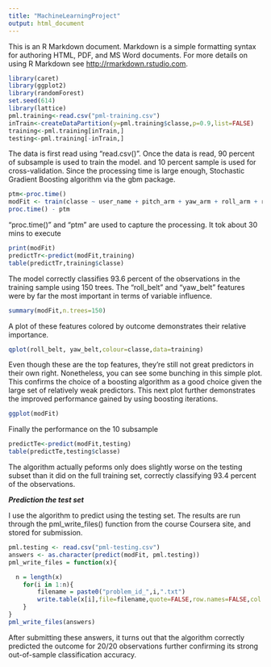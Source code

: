 ```yaml
---
title: "MachineLearningProject"
output: html_document
---
```


This is an R Markdown document. Markdown is a simple formatting syntax for authoring HTML, PDF, and MS Word documents. For more details on using R Markdown see <http://rmarkdown.rstudio.com>.

```r
library(caret)
library(ggplot2)
library(randomForest)
set.seed(614)
library(lattice)
pml.training<-read.csv("pml-training.csv")
inTrain<-createDataPartition(y=pml.training$classe,p=0.9,list=FALSE)
training<-pml.training[inTrain,]
testing<-pml.training[-inTrain,]
```

The data is first read using "read.csv()". Once the data is read, 90 percent of subsample is used to train the model. and 10 percent sample is used for cross-validation. Since the processing time is large enough, Stochastic Gradient Boosting algorithm via the gbm package.
```r
ptm<-proc.time()
modFit <- train(classe ~ user_name + pitch_arm + yaw_arm + roll_arm + roll_belt + pitch_belt + yaw_belt + gyros_belt_x + gyros_belt_y + gyros_belt_z + accel_belt_x + accel_belt_y + accel_belt_z + magnet_belt_x + magnet_belt_y + magnet_belt_z + gyros_arm_x + gyros_arm_y + gyros_arm_z + accel_arm_x + accel_arm_y + accel_arm_z + magnet_arm_x + magnet_arm_y + magnet_arm_z + roll_dumbbell + pitch_dumbbell + yaw_dumbbell, method="gbm", data=training, verbose=FALSE)
proc.time() - ptm
```
"proc.time()" and "ptm" are used to capture the processing. It tok about 30 mins to execute
```r
print(modFit)
predictTr<-predict(modFit,training)
table(predictTr,training$classe)
```
The model correctly classifies 93.6 percent of the observations in the training sample using 150 trees. The "roll_belt"  and "yaw_belt" features were by far the most important in terms of variable influence. 
```r
summary(modFit,n.trees=150)
```
A plot of these features colored by outcome demonstrates their relative importance.
```r
qplot(roll_belt, yaw_belt,colour=classe,data=training)
```
Even though these are the top features, they're still not great predictors in their own right. Nonetheless, you can see some bunching in this simple plot. This confirms the choice of a boosting algorithm as a good choice given the large set of relatively weak predictors. This next plot further demonstrates the improved performance gained by using boosting iterations.
```r
ggplot(modFit)
```
Finally the performance on the  10 subsample 
```r
predictTe<-predict(modFit,testing)
table(predictTe,testing$classe)
```
The algorithm actually peforms only does slightly worse on the testing subset than it did on the full training set, correctly classifying 93.4 percent of the observations.

***Prediction the test set***

I use the algorithm to predict using the testing set. The results are run through the pml_write_files() function from the course Coursera site, and stored for submission. 
```r
pml.testing <- read.csv("pml-testing.csv")
answers <- as.character(predict(modFit, pml.testing))
pml_write_files = function(x){

  n = length(x)
	for(i in 1:n){
		filename = paste0("problem_id_",i,".txt")
		write.table(x[i],file=filename,quote=FALSE,row.names=FALSE,col.names=FALSE)
	}
}
pml_write_files(answers)
```
After submitting these answers, it turns out that the algorithm correctly predicted the outcome for 20/20 observations further confirming its strong out-of-sample classification accuracy. 
